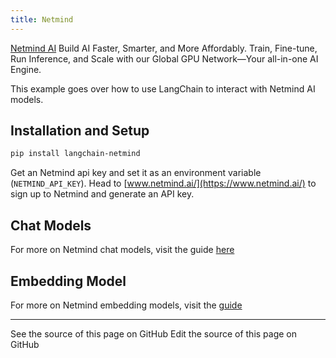 ```yaml
---
title: Netmind
---
```


[Netmind AI](https://www.netmind.ai/) Build AI Faster, Smarter, and More Affordably.
Train, Fine-tune, Run Inference, and Scale with our Global GPU Network—Your all-in-one AI Engine.

This example goes over how to use LangChain to interact with Netmind AI models.

## Installation and Setup

```bash
pip install langchain-netmind
```

Get an Netmind api key and set it as an environment variable (`NETMIND_API_KEY`).
Head to [www.netmind.ai/](https://www.netmind.ai/) to sign up to Netmind and generate an API key.

## Chat Models

For more on Netmind chat models, visit the guide [here](/oss/python/integrations/chat/netmind)

## Embedding Model

For more on Netmind embedding models, visit the [guide](/oss/python/integrations/text_embedding/netmind)

---

<CardGroup cols={2}>
  <Card title="View Source" icon="eye" href="https://github.com/langchain-ai/docs/blob/main/src/oss/python/integrations/providers/netmind.mdx">
    See the source of this page on GitHub
  </Card>
  <Card title="Edit Source" icon="pen-to-square" href="https://github.com/langchain-ai/docs/edit/main/src/oss/python/integrations/providers/netmind.mdx">
    Edit the source of this page on GitHub
  </Card>
</CardGroup>
